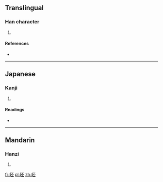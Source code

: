 ==Translingual==

===Han character===
{{Han char|rn=46|rad=山|as=05|sn=8|four=2171<sub>9</sub>|canj=山一火一 (UMFM)|ids=⿰[[山]][[丕]]}}

# {{defn|Han|sort=山05}}

====References====
* {{Han ref|kx=0309.260|dkj=07995|dj=0609.220|hdz=10766.050|uh=5CAF|ud=23727|bh=CC5F|bd=52319}}

----

==Japanese==

===Kanji===
{{ja-kanji|grade=|rs=山05}}

# {{defn|lang=ja|sort=山05}}

====Readings====
* {{ja-readings|on=[[ひ]] (hi), [[び]] (bi), [[はい]] (hai), [[へ]] (he)|kun=}}

----

==Mandarin==

===Hanzi===
{{cmn-hanzi|pin=[[pí]] ([[pi2]])|wg=p'i<sup>2</sup>}}

# {{defn|lang=cmn|sort=山05}}

[[fr:岯]]
[[pl:岯]]
[[zh:岯]]